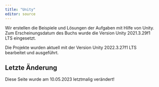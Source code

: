 ```yaml
---
title: "Unity"
editor: source
---
```

Wir erstellen die Beispiele und Lösungen der Aufgaben mit Hilfe von Unity. Zum Erscheinungsdatum des Buchs wurde die Version Unity 2021.3.29f1 LTS eingesetzt.

Die Projekte wurden aktuell mit der Version
Unity 2022.3.27f1 LTS  bearbeitet und ausgeführt.

## Letzte Änderung
Diese Seite wurde am 10.05.2023 letztmalig verändert!

